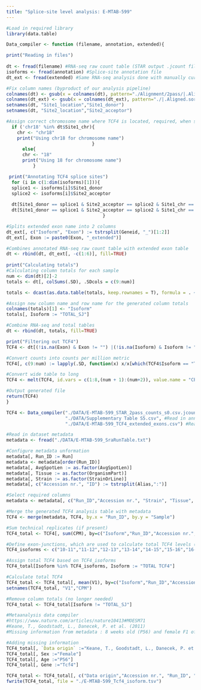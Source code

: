 ---
title: "Splice-site level analysis: E-MTAB-599"
---

```{r}
#Load in required library
library(data.table)
```

```{r}
Data_compiler <- function (filename, annotation, extended){

print("Reading in files")
  
dt <- fread(filename) #RNA-seq raw count table (STAR output .jcount file)
isoforms <- fread(annotation) #Splice-site annotation file
dt_ext <- fread(extended) #Same RNA-seq analysis done with manually curated extended exons (4c and 7bII) (FeatureCounts output)

#Fix column names (byproduct of our analysis pipeline)
colnames(dt) <- gsub(x = colnames(dt), pattern="./Alignment/2pass/|.Aligned.sortedByCoord.out.bam", replacement = "", fixed=FALSE)
colnames(dt_ext) <- gsub(x = colnames(dt_ext), pattern="./|.Aligned.sortedByCoord.out.bam", replacement = "", fixed=FALSE)
setnames(dt, "Site1_location","Site1_donor")
setnames(dt, "Site2_location","Site2_acceptor")

#Assign correct chromosome name where TCF4 is located, required, when shuffling input data (mouse, rat or human dataset).
  if ('chr18' %in% dt$Site1_chr){
    chr <- "chr18"
    print("Using chr18 for chromosome name")
                                }
      else{
      chr <- "18"
      print("Using 18 for chromosome name")
          }

 print("Annotating TCF4 splice sites")
  for (i in c(1:dim(isoforms)[1])){  
  splice1 <- isoforms[i]$Site1_donor
  splice2 <- isoforms[i]$Site2_acceptor
  
  dt[Site1_donor == splice1 & Site2_acceptor == splice2 & Site1_chr == chr & Site2_chr == chr, Isoform := isoforms[i]$Isoform]
  dt[Site1_donor == splice1 & Site2_acceptor == splice2 & Site1_chr == chr & Site2_chr == chr, Exon := isoforms[i]$Exon]
                                    }

#Splits extended exon name into 2 columns
dt_ext[, c("Isoform", "Exon") := tstrsplit(Geneid, "_")[1:2]]
dt_ext[, Exon := paste0(Exon, "_extended")]

#Combines annotated RNA-seq raw count table with extended exon table
dt <- rbind(dt, dt_ext[, -c(1:6)], fill=TRUE)
                            
print("Calculating totals")
#Calculating column totals for each sample
num <- dim(dt)[2]-2
totals <- dt[, colSums(.SD), .SDcols = c(9:num)]

totals <- dcast(as.data.table(totals, keep.rownames = T), formula = . ~ rn, value.var = "totals")

#Assign new column name and row name for the generated column totals
colnames(totals)[1] <- "Isoform"
totals[, Isoform := "TOTAL_SJ"]

#Combine RNA-seq and total tables
dt <- rbind(dt, totals, fill=TRUE)

print("Filtering out TCF4")
TCF4 <- dt[(!is.na(Exon) & Exon != "") |(!is.na(Isoform) & Isoform != "")] #Filter out our annotated TCF4 exons and isoforms

#Convert counts into counts per million metric
TCF4[, c(9:num) := lapply(.SD, function(x) x/x[which(TCF4$Isoform == "TOTAL_SJ")] * 1e6), .SDcols = c(9:num)]

#Convert wide table to long
TCF4 <- melt(TCF4, id.vars = c(1:8,(num + 1):(num+2)), value.name = "CPM", variable.name = "Sample")

#Output generated file
return(TCF4)
}

TCF4 <- Data_compiler("./DATA/E-MTAB-599_STAR_2pass_counts_s0.csv.jcounts.gz", #Read in raw RNA-seq data (STAR output .jcount file)
                      "./DATA/Supplementary Table S5.csv", #Read in annotation file, in this example mouse annotation was used
                      "./DATA/E-MTAB-599_TCF4_extended_exons.csv") #Read in 4c and 7bII extended exon raw count data (FeatureCounts output)

#Read in dataset metadata
metadata <- fread("./DATA/E-MTAB-599_SraRunTable.txt")
```

```{r}
#Configure metadata unformation
metadata[, Run_ID := Run]
metadata <- metadata[order(Run_ID)]
metadata[, AvgSpotLen := as.factor(AvgSpotLen)]
metadata[, Tissue := as.factor(OrganismPart)]
metadata[, Strain := as.factor(StrainOrLine)]
metadata[, c("Accession nr.", "ID") := tstrsplit(Alias,":")]

#Select required columns
metadata <- metadata[, c("Run_ID","Accession nr.", "Strain", "Tissue", "AvgSpotLen", "Organism")]
```

```{r}
#Merge the generated TCF4 analysis table with metadata
TCF4 <- merge(metadata, TCF4, by.x = "Run_ID", by.y = "Sample")
```

```{r}
#Sum technical replicates (if present)
TCF4_total <- TCF4[, sum(CPM), by=c("Isoform","Run_ID","Accession nr.", "Strain", "Tissue", "AvgSpotLen", "Organism")]

#Define exon-junctions, which are used to calculate total TCF4 levels (20-21 junction is omitted due to irregularities in exon 21) 
TCF4_isoforms <- c("10-11","11-12","12-13","13-14","14-15","15-16","16-17","17-18","18-19","19-20")#,"20-21"

#Assign total TCF4 based on TCF4_isoforms
TCF4_total[Isoform %in% TCF4_isoforms, Isoform := "TOTAL TCF4"]

#Calculate total TCF4
TCF4_total <- TCF4_total[, mean(V1), by=c("Isoform","Run_ID","Accession nr.", "Strain", "Tissue", "AvgSpotLen", "Organism")]
setnames(TCF4_total, "V1","CPM")

#Remove column totals (no longer needed)
TCF4_total <- TCF4_total[Isoform != "TOTAL_SJ"]
```

```{r}
#Metaanalysis data compiler
#https://www.nature.com/articles/nature10413#MOESM71
#Keane, T., Goodstadt, L., Danecek, P. et al. (2011)
#Missing information from metadata : 8 weeks old (P56) and female F1 offspring

#Adding missing information
TCF4_total[, `Data origin` :="Keane, T., Goodstadt, L., Danecek, P. et al. (2011)"]
TCF4_total[, Sex :="Female"]
TCF4_total[, Age :="P56"]
TCF4_total[, Gene :="Tcf4"]

TCF4_total <- TCF4_total[, c("Data origin","Accession nr.", "Run_ID", "Organism", "Strain", "Sex","Tissue","Age","Gene","Isoform", "CPM")]
fwrite(TCF4_total, file = "./E-MTAB-599_Tcf4_isoform.tsv")
```
